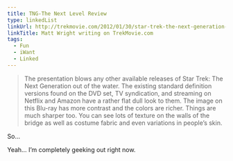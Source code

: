 ```yaml
---
title: TNG-The Next Level Review
type: linkedList
linkUrl: http://trekmovie.com/2012/01/30/star-trek-the-next-generation-the-next-level-review/
linkTitle: Matt Wright writing on TrekMovie.com
tags:
  - Fun
  - iWant
  - Linked
---
```


> The presentation blows any other available releases of Star Trek: The Next Generation out of the water. The existing standard definition versions found on the DVD set, TV syndication, and streaming on Netflix and Amazon have a rather flat dull look to them. The image on this Blu-ray has more contrast and the colors are richer. Things are much sharper too. You can see lots of texture on the walls of the bridge as well as costume fabric and even variations in people’s skin.

So…

Yeah… I’m completely geeking out right now.
